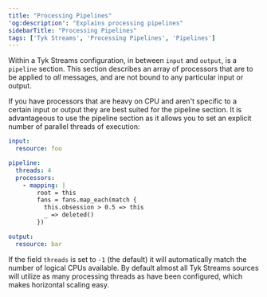 ```yaml
---
title: "Processing Pipelines"
'og:description': "Explains processing pipelines"
sidebarTitle: "Processing Pipelines"
tags: ['Tyk Streams', 'Processing Pipelines', 'Pipelines']
---
```


Within a Tyk Streams configuration, in between `input` and `output`, is a `pipeline` section. This section describes an array of processors that are to be applied to *all* messages, and are not bound to any particular input or output.

If you have processors that are heavy on CPU and aren't specific to a certain input or output they are best suited for the pipeline section. It is advantageous to use the pipeline section as it allows you to set an explicit number of parallel threads of execution:

```yaml
input:
  resource: foo

pipeline:
  threads: 4
  processors:
    - mapping: |
        root = this
        fans = fans.map_each(match {
          this.obsession > 0.5 => this
          _ => deleted()
        })

output:
  resource: bar
```

If the field `threads` is set to `-1` (the default) it will automatically match the number of logical CPUs available. By default almost all Tyk Streams sources will utilize as many processing threads as have been configured, which makes horizontal scaling easy.